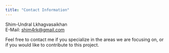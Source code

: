 ```yaml
---
title: "Contact Information"
---
```



Shim-Undral Lkhagvasaikhan<br>
E-Mail: <shim4rk@gmail.com>

Feel free to contact me if you specialize in the areas we are focusing on, or if you would like to contribute to this project.